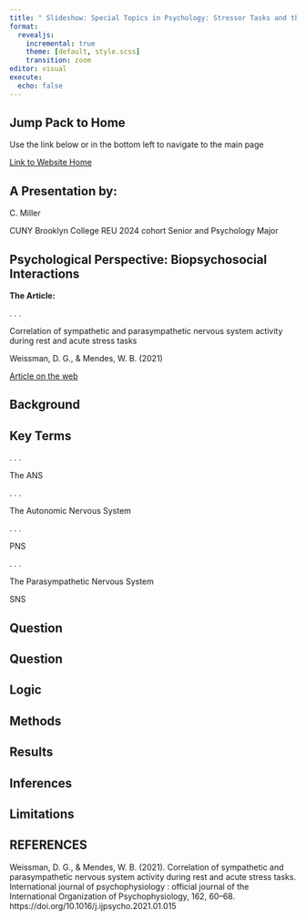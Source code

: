 ```yaml
---
title: " Slideshow: Special Topics in Psychology: Stressor Tasks and the Autonomic Nervous System  "
format:
  revealjs:
    incremental: true
    theme: [default, style.scss]
    transition: zoom
editor: visual
execute:
  echo: false
---
```


## Jump Pack to Home

Use the link below or in the bottom left to navigate to the main page

[Link to Website Home](https://miller-c-r.github.io/cm_nsf_reu_didactics/)

## A Presentation by:

C. Miller

CUNY Brooklyn College REU 2024 cohort Senior and Psychology Major

## Psychological Perspective: Biopsychosocial Interactions

**The Article:**

. . .

Correlation of sympathetic and parasympathetic nervous system activity during rest and acute stress tasks

Weissman, D. G., & Mendes, W. B. (2021)

[Article on the web](https://www.ncbi.nlm.nih.gov/pmc/articles/PMC7987796/)

## Background

## Key Terms

. . .

The ANS

. . .

The Autonomic Nervous System

. . .

PNS

. . .

The Parasympathetic Nervous System

SNS

## Question

## Question

## Logic

## Methods

## Results

## Inferences

## Limitations

## REFERENCES {.scrollable}

Weissman, D. G., & Mendes, W. B. (2021). Correlation of sympathetic and parasympathetic nervous system activity during rest and acute stress tasks. International journal of psychophysiology : official journal of the International Organization of Psychophysiology, 162, 60--68. https://doi.org/10.1016/j.ijpsycho.2021.01.015
